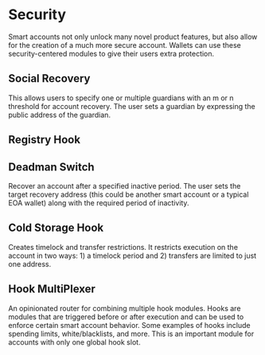 # Security

Smart accounts not only unlock many novel product features, but also allow for the creation of a much more secure account. Wallets can use these security-centered modules to give their users extra protection.

## Social Recovery

This allows users to specify one or multiple guardians with an m or n threshold for account recovery. The user sets a guardian by expressing the public address of the guardian.                                                

## Registry Hook

## Deadman Switch

Recover an account after a specified inactive period. The user sets the target recovery address (this could be another smart account or a typical EOA wallet) along with the required period of inactivity.

## Cold Storage Hook

Creates timelock and transfer restrictions. It restricts execution on the account in two ways: 1) a timelock period and 2) transfers are limited to just one address.

## Hook MultiPlexer

An opinionated router for combining multiple hook modules. Hooks are modules that are triggered before or after execution and can be used to enforce certain smart account behavior. Some examples of hooks include spending limits, white/blacklists, and more. This is an important module for accounts with only one global hook slot. 
